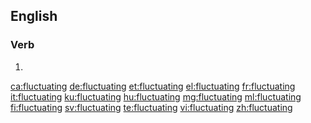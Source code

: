 ==English==

===Verb===
{{head|en|present participle}}

# {{present participle of|fluctuate|lang=en|nocat=1}}

[[ca:fluctuating]]
[[de:fluctuating]]
[[et:fluctuating]]
[[el:fluctuating]]
[[fr:fluctuating]]
[[it:fluctuating]]
[[ku:fluctuating]]
[[hu:fluctuating]]
[[mg:fluctuating]]
[[ml:fluctuating]]
[[fi:fluctuating]]
[[sv:fluctuating]]
[[te:fluctuating]]
[[vi:fluctuating]]
[[zh:fluctuating]]